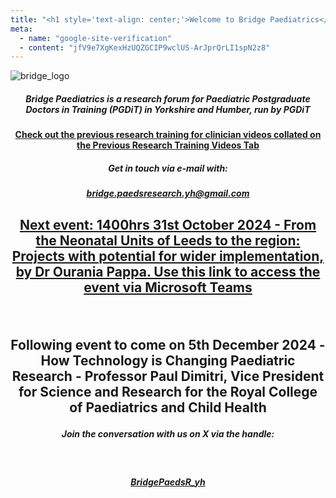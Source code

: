 ---
title: "<h1 style='text-align: center;'>Welcome to Bridge Paediatrics</h1>"
meta: 
  - name: "google-site-verification"
  - content: "jfV9e7XgKexHzUQZGCIP9wclUS-ArJprQrLI1spN2z8"
---

::: image-container
<img src="images/Bridge_logo_circle.png" alt="bridge_logo"/>
:::

<h5 style="text-align: center;">

Bridge Paediatrics is a research forum for Paediatric Postgraduate Doctors in Training (PGDiT) in Yorkshire and Humber, run by PGDiT

</h5>

<h4 style="text-align: center;">

[Check out the previous research training for clinician videos collated on the Previous Research Training Videos Tab](https://bridgepaediatrics.github.io/quarto/previous_videos.html)

</h4>

<h5 style="text-align: center;">

Get in touch via e-mail with:

</h5>

<h5 style="text-align: center;">

[bridge.paedsresearch.yh\@gmail.com](mailto:bridge.paedsresearch.yh@gmail.com)

</h5>

<h2 style="text-align: center;">

[Next event: 1400hrs 31st October 2024 - From the Neonatal Units of Leeds to the region: Projects with potential for wider implementation, by Dr Ourania Pappa. Use this link to access the event via Microsoft Teams](https://teams.microsoft.com/l/meetup-join/19%3ameeting_ZGNhZTMyMmEtN2NmMS00NDNmLTlmMWQtYzhhNzc2Y2UwMzlm%40thread.v2/0?context=%7b%22Tid%22%3a%2237c354b2-85b0-47f5-b222-07b48d774ee3%22%2c%22Oid%22%3a%22d683b6ea-f3a9-4817-916d-9871d81d8664%22%7d)

</h2>

<br />

<h2 style="text-align: center;">

Following event to come on 5th December 2024 - How Technology is Changing Paediatric Research - Professor Paul Dimitri, Vice President for Science and Research for the Royal College of Paediatrics and Child Health

</h2>

<h5 style="text-align: center;">

Join the conversation with us on X via the handle:

</h5>

<br />

<h5 style="text-align: center;">

[BridgePaedsR_yh](https://twitter.com/BridgePaedsR_yh)

</h5>

<br />

<br />

<!-- comments are hidden like this -->

```{=html}
<!-- ![Stats Advert](/bridgepaediatrics/docs/assets/Email_footer_Dawson_stats.PNG)

I struggle to centre images written like this:
## ![bridge_logo](images/bridge_logo.png){alt="bridge_logo"}
-->
```
<br />

`<a href="https://tinyurl.com/959md8pr"`{=html}![Stats Advert with Link](/bridgepaediatrics/docs/assets/Email_footer_Dawson_stats.PNG)</a>
